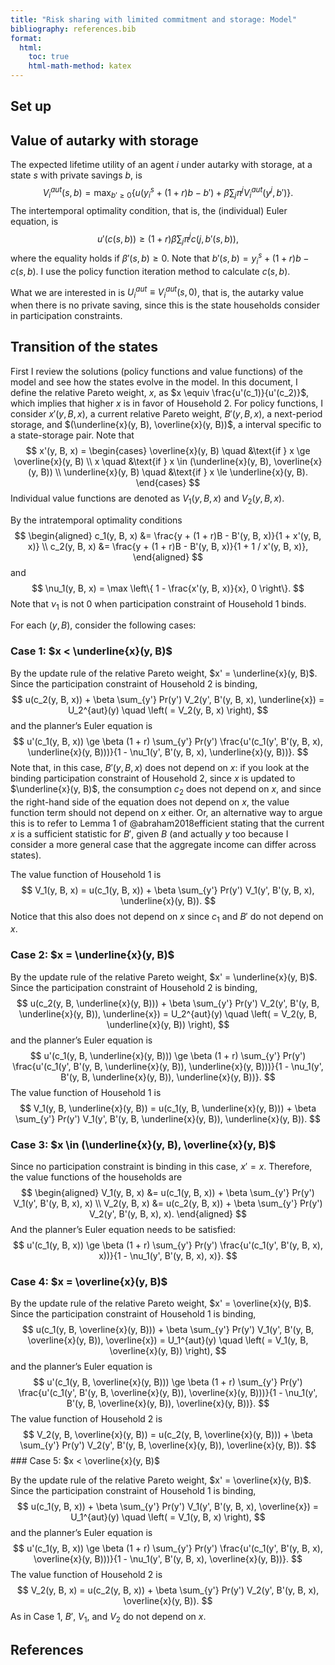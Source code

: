 ```yaml
---
title: "Risk sharing with limited commitment and storage: Model"
bibliography: references.bib
format:
  html:
    toc: true
    html-math-method: katex
---
```


## Set up 

## Value of autarky with storage

The expected lifetime utility of an agent $i$ under autarky with storage, at a state $s$ with private savings $b$, is
$$
  V_i^{aut}(s, b) = \max_{b' \ge 0} \left\{ u(y_i^s + (1 + r) b - b') + \beta \sum_{j} \pi^j V_i^{aut} (y^j, b') \right\}.
$$
The intertemporal optimality condition, that is, the (individual) Euler equation, is
$$
  u'(c(s, b)) \ge (1 + r) \beta \sum_j \pi^j c(j, b'(s, b)),
$$
where the equality holds if $\beta'(s, b) \ge 0$.
Note that $b'(s, b) = y_i^s + (1 + r) b - c(s, b)$.
I use the policy function iteration method to calculate $c(s, b)$.

What we are interested in is $U_i^{aut} \equiv V_i^{aut}(s, 0)$, that is, the autarky value when there is no private saving, since this is the state households consider in participation constraints.

## Transition of the states

First I review the solutions (policy functions and value functions) of the model and see how the states evolve in the model.
In this document, I define the relative Pareto weight, $x$, as $x \equiv \frac{u'(c_1)}{u'(c_2)}$, which implies that higher $x$ is in favor of Household 2.
For policy functions, I consider $x'(y, B, x)$, a current relative Pareto weight, $B'(y, B, x)$, a next-period storage, and $(\underline{x}(y, B), \overline{x}(y, B))$, a interval specific to a state-storage pair.
Note that 
$$
  x'(y, B, x) = \begin{cases}
    \overline{x}(y, B) \quad &\text{if } x \ge \overline{x}(y, B) \\
    x \quad &\text{if } x \in (\underline{x}(y, B), \overline{x}(y, B)) \\
    \underline{x}(y, B) \quad &\text{if } x \le \underline{x}(y, B).
  \end{cases}
$$
Individual value functions are denoted as $V_1(y, B, x)$ and $V_2(y, B, x)$.

By the intratemporal optimality conditions
$$
\begin{aligned}
  c_1(y, B, x) &= \frac{y + (1 + r)B - B'(y, B, x)}{1 + x'(y, B, x)} \\
  c_2(y, B, x) &= \frac{y + (1 + r)B - B'(y, B, x)}{1 + 1 / x'(y, B, x)},
\end{aligned}
$$
and
$$
  \nu_1(y, B, x) = \max \left\{ 1 - \frac{x'(y, B, x)}{x}, 0 \right\}.
$$
Note that $\nu_1$ is not $0$ when participation constraint of Household 1 binds.

For each $(y, B)$, consider the following cases:

### Case 1: $x < \underline{x}(y, B)$

By the update rule of the relative Pareto weight, $x' = \underline{x}(y, B)$.
Since the participation constraint of Household 2 is binding,
$$
  u(c_2(y, B, x)) + \beta \sum_{y'} Pr(y') V_2(y', B'(y, B, x), \underline{x}) = U_2^{aut}(y) \quad \left( = V_2(y, B, x) \right),
$$
and the planner's Euler equation is
$$
  u'(c_1(y, B, x)) \ge \beta (1 + r) \sum_{y'} Pr(y') \frac{u'(c_1(y', B'(y, B, x), \underline{x}(y, B)))}{1 - \nu_1(y', B'(y, B, x), \underline{x}(y, B))}.
$$
Note that, in this case, $B'(y, B, x)$ does not depend on $x$:
if you look at the binding participation constraint of Household 2, since $x$ is updated to $\underline{x}(y, B)$, the consumption $c_2$ does not depend on $x$, and since the right-hand side of the equation does not depend on $x$, the value function term should not depend on $x$ either.
Or, an alternative way to argue this is to refer to Lemma 1 of @abraham2018efficient stating that the current $x$ is a sufficient statistic for $B'$, given $B$ (and actually $y$ too because I consider a more general case that the aggregate income can differ across states).

The value function of Household 1 is
$$
  V_1(y, B, x) = u(c_1(y, B, x)) + \beta \sum_{y'} Pr(y') V_1(y', B'(y, B, x), \underline{x}(y, B)).
$$
Notice that this also does not depend on $x$ since $c_1$ and $B'$ do not depend on $x$.

### Case 2: $x = \underline{x}(y, B)$

By the update rule of the relative Pareto weight, $x' = \underline{x}(y, B)$.
Since the participation constraint of Household 2 is binding,
$$
  u(c_2(y, B, \underline{x}(y, B))) + \beta \sum_{y'} Pr(y') V_2(y', B'(y, B, \underline{x}(y, B)), \underline{x}) = U_2^{aut}(y) \quad \left( = V_2(y, B, \underline{x}(y, B)) \right),
$$
and the planner's Euler equation is
$$
  u'(c_1(y, B, \underline{x}(y, B))) \ge \beta (1 + r) \sum_{y'} Pr(y') \frac{u'(c_1(y', B'(y, B, \underline{x}(y, B)), \underline{x}(y, B)))}{1 - \nu_1(y', B'(y, B, \underline{x}(y, B)), \underline{x}(y, B))}.
$$
The value function of Household 1 is
$$
  V_1(y, B, \underline{x}(y, B)) = u(c_1(y, B, \underline{x}(y, B))) + \beta \sum_{y'} Pr(y') V_1(y', B'(y, B, \underline{x}(y, B)), \underline{x}(y, B)).
$$

### Case 3: $x \in (\underline{x}(y, B), \overline{x}(y, B)$

Since no participation constraint is binding in this case, $x' = x$.
Therefore, the value functions of the households are
$$
\begin{aligned}
  V_1(y, B, x) &= u(c_1(y, B, x)) + \beta \sum_{y'} Pr(y') V_1(y', B'(y, B, x), x) \\
  V_2(y, B, x) &= u(c_2(y, B, x)) + \beta \sum_{y'} Pr(y') V_2(y', B'(y, B, x), x).
\end{aligned}
$$
And the planner's Euler equation needs to be satisfied:
$$
  u'(c_1(y, B, x)) \ge \beta (1 + r) \sum_{y'} Pr(y') \frac{u'(c_1(y', B'(y, B, x), x))}{1 - \nu_1(y', B'(y, B, x), x)}.
$$

### Case 4: $x = \overline{x}(y, B)$

By the update rule of the relative Pareto weight, $x' = \overline{x}(y, B)$.
Since the participation constraint of Household 1 is binding,
$$
  u(c_1(y, B, \overline{x}(y, B))) + \beta \sum_{y'} Pr(y') V_1(y', B'(y, B, \overline{x}(y, B)), \overline{x}) = U_1^{aut}(y) \quad \left( = V_1(y, B, \overline{x}(y, B)) \right),
$$
and the planner's Euler equation is
$$
  u'(c_1(y, B, \overline{x}(y, B))) \ge \beta (1 + r) \sum_{y'} Pr(y') \frac{u'(c_1(y', B'(y, B, \overline{x}(y, B)), \overline{x}(y, B)))}{1 - \nu_1(y', B'(y, B, \overline{x}(y, B)), \overline{x}(y, B))}.
$$
The value function of Household 2 is
$$
  V_2(y, B, \overline{x}(y, B)) = u(c_2(y, B, \overline{x}(y, B))) + \beta \sum_{y'} Pr(y') V_2(y', B'(y, B, \overline{x}(y, B)), \overline{x}(y, B)).
$$
### Case 5: $x < \overline{x}(y, B)$

By the update rule of the relative Pareto weight, $x' = \overline{x}(y, B)$.
Since the participation constraint of Household 1 is binding,
$$
  u(c_1(y, B, x)) + \beta \sum_{y'} Pr(y') V_1(y', B'(y, B, x), \overline{x}) = U_1^{aut}(y) \quad \left( = V_1(y, B, x) \right),
$$
and the planner's Euler equation is
$$
  u'(c_1(y, B, x)) \ge \beta (1 + r) \sum_{y'} Pr(y') \frac{u'(c_1(y', B'(y, B, x), \overline{x}(y, B)))}{1 - \nu_1(y', B'(y, B, x), \overline{x}(y, B))}.
$$
The value function of Household 2 is
$$
  V_2(y, B, x) = u(c_2(y, B, x)) + \beta \sum_{y'} Pr(y') V_2(y', B'(y, B, x), \overline{x}(y, B)).
$$
As in Case 1, $B'$, $V_1$, and $V_2$ do not depend on $x$.

## References


